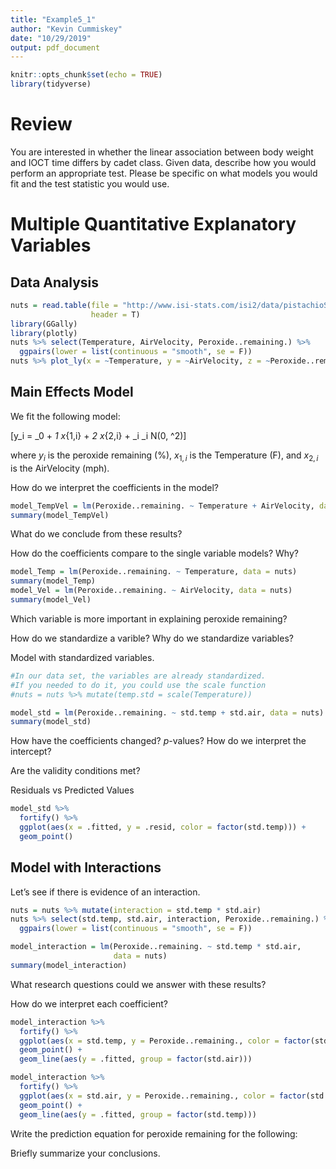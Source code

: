 ```yaml
---
title: "Example5_1"
author: "Kevin Cummiskey"
date: "10/29/2019"
output: pdf_document
---
```


```r
knitr::opts_chunk$set(echo = TRUE)
library(tidyverse)
```

# Review

You are interested in whether the linear association between body weight and IOCT time differs by cadet class.  Given data, describe how you would perform an appropriate test. Please be specific on what models you would fit and the test statistic you would use.

# Multiple Quantitative Explanatory Variables

## Data Analysis

```r
nuts = read.table(file = "http://www.isi-stats.com/isi2/data/pistachioStudy.txt",
                  header = T)
library(GGally)
library(plotly)
nuts %>% select(Temperature, AirVelocity, Peroxide..remaining.) %>% 
  ggpairs(lower = list(continuous = "smooth", se = F))
nuts %>% plot_ly(x = ~Temperature, y = ~AirVelocity, z = ~Peroxide..remaining.)
```

## Main Effects Model

We fit the following model:

\[y_i = \beta_0 + \beta_1 x_{1,i} + \beta_2 x_{2,i} + \epsilon_i \quad \epsilon_i \sim N(0, \sigma^2)\]

where $y_i$ is the peroxide remaining (\%), $x_{1,i}$ is the Temperature (F), and $x_{2,i}$ is the AirVelocity (mph).

How do we interpret the coefficients in the model?

\vspace{0.5in}

```r
model_TempVel = lm(Peroxide..remaining. ~ Temperature + AirVelocity, data = nuts)
summary(model_TempVel)
```

What do we conclude from these results? 

\vspace{1in}

How do the coefficients compare to the single variable models? Why?

\vspace{0.5in}

```r
model_Temp = lm(Peroxide..remaining. ~ Temperature, data = nuts)
summary(model_Temp)
model_Vel = lm(Peroxide..remaining. ~ AirVelocity, data = nuts)
summary(model_Vel)
```

Which variable is more important in explaining peroxide remaining?

\vspace{0.5in}

How do we standardize a varible? Why do we standardize variables?

\vspace{0.5in}

Model with standardized variables.

```r
#In our data set, the variables are already standardized.
#If you needed to do it, you could use the scale function
#nuts = nuts %>% mutate(temp.std = scale(Temperature))

model_std = lm(Peroxide..remaining. ~ std.temp + std.air, data = nuts)
summary(model_std)
```

How have the coefficients changed? $p$-values? How do we interpret the intercept?

\vspace{1in}

Are the validity conditions met?

\vspace{1in}

Residuals vs Predicted Values

```r
model_std %>% 
  fortify() %>%
  ggplot(aes(x = .fitted, y = .resid, color = factor(std.temp))) + 
  geom_point()
```

## Model with Interactions

Let's see if there is evidence of an interaction.

```r
nuts = nuts %>% mutate(interaction = std.temp * std.air)
nuts %>% select(std.temp, std.air, interaction, Peroxide..remaining.) %>% 
  ggpairs(lower = list(continuous = "smooth", se = F))
```


```r
model_interaction = lm(Peroxide..remaining. ~ std.temp * std.air, 
                       data = nuts)
summary(model_interaction)
```

What research questions could we answer with these results?
\vspace{0.5in}

How do we interpret each coefficient?

\vspace{1in}

```r
model_interaction %>%
  fortify() %>%
  ggplot(aes(x = std.temp, y = Peroxide..remaining., color = factor(std.air))) +
  geom_point() +
  geom_line(aes(y = .fitted, group = factor(std.air)))

model_interaction %>%
  fortify() %>%
  ggplot(aes(x = std.air, y = Peroxide..remaining., color = factor(std.temp))) +
  geom_point() +
  geom_line(aes(y = .fitted, group = factor(std.temp)))
```

Write the prediction equation for peroxide remaining for the following:
\begin{itemize}
  \item A pistachio nut dried with a standardized air velocity of -1.21.
  \item A pistachio nut dried with a standardized air velocity of 1.21.
  \item A pistachio nut dried with a standardized temperature of -1.21.
  \item A pistachio nut dried with a standardized temperature of 1.21.
\end{itemize}

Briefly summarize your conclusions.

